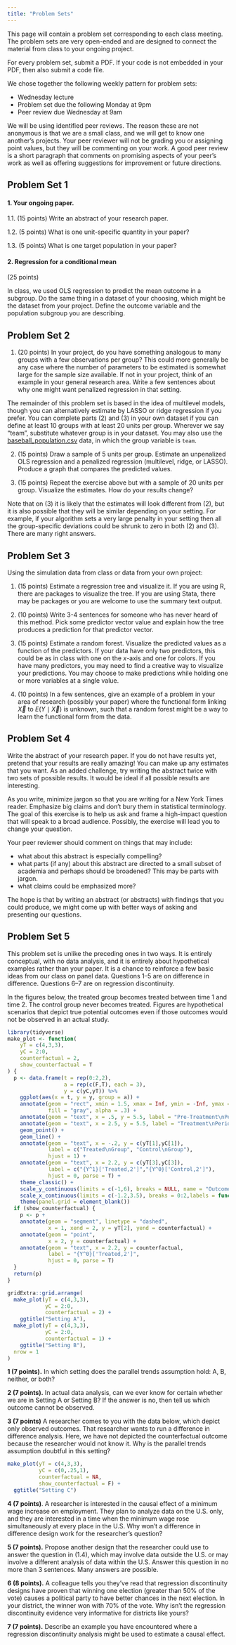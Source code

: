 ```yaml
---
title: "Problem Sets"
---
```


This page will contain a problem set corresponding to each class meeting. The problem sets are very open-ended and are designed to connect the material from class to your ongoing project.

For every problem set, submit a PDF. If your code is not embedded in your PDF, then also submit a code file.

We chose together the following weekly pattern for problem sets:

* Wednesday lecture
* Problem set due the following Monday at 9pm
* Peer review due Wednesday at 9am

We will be using identified peer reviews. The reason these are not anonymous is that we are a small class, and we will get to know one another's projects. Your peer reviewer will not be grading you or assigning point values, but they will be commenting on your work. A good peer review is a short paragraph that comments on promising aspects of your peer's work as well as offering suggestions for improvement or future directions.

## Problem Set 1

#### 1. Your ongoing paper.

1.1. (15 points) Write an abstract of your research paper.

1.2. (5 points) What is one unit-specific quantity in your paper?

1.3. (5 points) What is one target population in your paper?

#### 2. Regression for a conditional mean

(25 points)

In class, we used OLS regression to predict the mean outcome in a subgroup. Do the same thing in a dataset of your choosing, which might be the dataset from your project. Define the outcome variable and the population subgroup you are describing.

## Problem Set 2

1. (20 points) In your project, do you have something analogous to many groups with a few observations per group? This could more generally be any case where the number of parameters to be estimated is somewhat large for the sample size available. If not in your project, think of an example in your general research area. Write a few sentences about why one might want penalized regression in that setting.

The remainder of this problem set is based in the idea of multilevel models, though you can alternatively estimate by LASSO or ridge regression if you prefer. You can complete parts (2) and (3) in your own dataset if you can define at least 10 groups with at least 20 units per group. Wherever we say “team”, substitute whatever group is in your dataset. You may also use the [baseball_population.csv](data/baseball_population.csv) data, in which the group variable is `team`.

2. (15 points) Draw a sample of 5 units per group. Estimate an unpenalized OLS regression and a penalized regression (multilevel, ridge, or LASSO). Produce a graph that compares the predicted values.

3. (15 points) Repeat the exercise above but with a sample of 20 units per group. Visualize the estimates. How do your results change?

Note that on (3) it is likely that the estimates will look different from (2), but it is also possible that they will be similar depending on your setting. For example, if your algorithm sets a very large penalty in your setting then all the group-specific deviations could be shrunk to zero in both (2) and (3). There are many right answers.

## Problem Set 3

Using the simulation data from class or data from your own project:

1. (15 points) Estimate a regression tree and visualize it. If you are using R, there are packages to visualize the tree. If you are using Stata, there may be packages or you are welcome to use the summary text output.

2. (10 points) Write 3-4 sentences for someone who has never heard of this method. Pick some predictor vector value and explain how the tree produces a prediction for that predictor vector.

3. (15 points) Estimate a random forest. Visualize the predicted values as a function of the predictors. If your data have only two predictors, this could be as in class with one on the $x$-axis and one for colors. If you have many predictors, you may need to find a creative way to visualize your predictions. You may choose to make predictions while holding one or more variables at a single value.

4. (10 points) In a few sentences, give an example of a problem in your area of research (possibly your paper) where the functional form linking $\vec{X}$ to $E(Y\mid\vec{X})$ is unknown, such that a random forest might be a way to learn the functional form from the data.

## Problem Set 4

Write the abstract of your research paper. If you do not have results yet, pretend that your results are really amazing! You can make up any estimates that you want. As an added challenge, try writing the abstract twice with two sets of possible results. It would be ideal if all possible results are interesting.

As you write, minimize jargon so that you are writing for a New York Times reader. Emphasize big claims and don't bury them in statistical terminology. The goal of this exercise is to help us ask and frame a high-impact question that will speak to a broad audience. Possibly, the exercise will lead you to change your question.

Your peer reviewer should comment on things that may include:

* what about this abstract is especially compelling?
* what parts (if any) about this abstract are directed to a small subset of academia and perhaps should be broadened? This may be parts with jargon.
* what claims could be emphasized more?

The hope is that by writing an abstract (or abstracts) with findings that you could produce, we might come up with better ways of asking and presenting our questions.

## Problem Set 5

This problem set is unlike the preceding ones in two ways. It is entirely conceptual, with no data analysis, and it is entirely about hypothetical examples rather than your paper. It is a chance to reinforce a few basic ideas from our class on panel data. Questions 1--5 are on difference in difference. Questions 6--7 are on regression discontinuity.

In the figures below, the treated group becomes treated between time 1 and time 2. The control group never becomes treated. Figures are hypothetical scenarios that depict true potential outcomes even if those outcomes would not be observed in an actual study.

```r
library(tidyverse)
make_plot <- function(
    yT = c(4,3,3),
    yC = 2:0,
    counterfactual = 2,
    show_counterfactual = T
) {
  p <- data.frame(t = rep(0:2,2),
                  a = rep(c(F,T), each = 3),
                  y = c(yC,yT)) %>%
    ggplot(aes(x = t, y = y, group = a)) +
    annotate(geom = "rect", xmin = 1.5, xmax = Inf, ymin = -Inf, ymax = Inf,
             fill = "gray", alpha = .3) +
    annotate(geom = "text", x = .5, y = 5.5, label = "Pre-Treatment\nPeriods") +
    annotate(geom = "text", x = 2.5, y = 5.5, label = "Treatment\nPeriod") +
    geom_point() +
    geom_line() +
    annotate(geom = "text", x = -.2, y = c(yT[1],yC[1]),
             label = c("Treated\nGroup", "Control\nGroup"),
             hjust = 1) +
    annotate(geom = "text", x = 2.2, y = c(yT[3],yC[3]), 
             label = c("{Y^1}['Treated,2']","{Y^0}['Control,2']"),
             hjust = 0, parse = T) +
    theme_classic() +
    scale_y_continuous(limits = c(-1,6), breaks = NULL, name = "Outcome") +
    scale_x_continuous(limits = c(-1.2,3.5), breaks = 0:2,labels = function(x) paste("t =",x), name = "Time") +
    theme(panel.grid = element_blank())
  if (show_counterfactual) {
    p <- p +
    annotate(geom = "segment", linetype = "dashed",
             x = 1, xend = 2, y = yT[2], yend = counterfactual) +
    annotate(geom = "point",
             x = 2, y = counterfactual) +
    annotate(geom = "text", x = 2.2, y = counterfactual, 
             label = "{Y^0}['Treated,2']",
             hjust = 0, parse = T)
  }
  return(p)
}

gridExtra::grid.arrange(
  make_plot(yT = c(4,3,3),
            yC = 2:0,
            counterfactual = 2) +
    ggtitle("Setting A"),
  make_plot(yT = c(4,3,3),
            yC = 2:0,
            counterfactual = 1) +
    ggtitle("Setting B"),
  nrow = 1
)
```

**1 (7 points).** In which setting does the parallel trends assumption hold: A, B, neither, or both?

**2 (7 points).** In actual data analysis, can we ever know for certain whether we are in Setting A or Setting B? If the answer is no, then tell us which outcome cannot be observed.

**3 (7 points)** A researcher comes to you with the data below, which depict only observed outcomes. That researcher wants to run a difference in difference analysis. Here, we have not depicted the counterfactual outcome because the researcher would not know it. Why is the parallel trends assumption doubtful in this setting?

```r
make_plot(yT = c(4,3,3),
          yC = c(0,.25,1),
          counterfactual = NA,
          show_counterfactual = F) +
  ggtitle("Setting C")
```

**4 (7 points)**. A researcher is interested in the causal effect of a minimum wage increase on employment. They plan to analyze data on the U.S. only, and they are interested in a time when the minimum wage rose simultaneously at every place in the U.S. Why won't a difference in difference design work for the researcher's question?

**5 (7 points).** Propose another design that the researcher could use to answer the question in (1.4), which may involve data outside the U.S. or may involve a different analysis of data within the U.S. Answer this question in no more than 3 sentences. Many answers are possible.

**6 (8 points).** A colleague tells you they've read that regression discontinuity designs have proven that winning one election (greater than 50\% of the vote) causes a political party to have better chances in the next election. In your district, the winner won with 70\% of the vote. Why isn't the regression discontinuity evidence very informative for districts like yours?

**7 (7 points).** Describe an example you have encountered where a regression discontinuity analysis might be used to estimate a causal effect.
